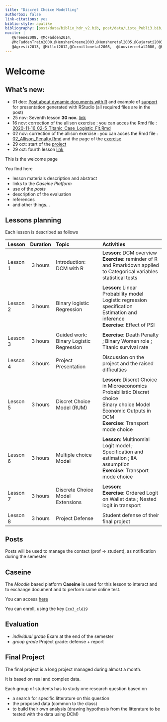```yaml
---
title: "Discret Choice Modelling"
authorbox: false
link-citations: yes
biblio-style: apalike
bibliography: [post/data/biblio_hdr_v2.bib, post/data/Liste_Publi3.bib, post/data/biblio_SABD.bib]
nocite: |
   @Greene2008, @McFadden2014,
   @McFaddenTrain2000,@HensherGreene2003,@Hensheretal2005,@Gujarati2003
   @Agresti2013, @Millot2012,@Cornillonetal2008,  @Louviereetal2000, @HessDaly2014, @xie2015, @xie2016, @McFaddenTrain2000, @Train2009 
---
```


# Welcome {.tabset}


## What's new:

- 01 dec: [Post about dynamic documents with R](../post/2020-12-01-dynamic-documents-with-rmarkdown)  and example of [support](/Data-pdf/Dynamic_Doc/Exemple_RED_RMD.pdf)  for presentation generated with RStudio (all required files are in the post)
- 25 nov: Seventh lesson **30 nov.** [link](../post/2020-11-25-seventh-lesson) 
- 16 nov: correction of the allison exercise : you can acces the Rmd file : [2020-11-16_02-5_Titanic_Case_Logistic_Fit.Rmd](/Data-pdf/2020-11-16_02-5_Titanic_Case_Logistic_Fit.Rmd)
- 02 nov: correction of the allison exercise : you can acces the Rmd file : [02_Allison_Penalty.Rmd](/Data-pdf/2020-11-02-02_Allison_Penalty.Rmd)
and the page of the [exercise](../post/2020-11-02-02_Allison_Penalty) 
- 29 oct: start of the [project](../post/2020-11-02-project-2020) 
- 29 oct: fourth lesson [link](../post/2020-11-02-fourth-lesson-november-2020) 

This is the welcome page

You find here

- lesson materials description and abstract
- links to the *Caseine Platform*
- use of the *posts*
- description of the evaluation 
- references
- and other things...

## Lessons planning

Each lesson is described as follows

| Lesson      |  Duration | Topic  |   Activities |
|:------|:------:|:--------------------|:---------------------------|
| Lesson 1  | 3 hours | Introduction: DCM with R   |   **Lesson**: DCM overview <br>  **Exercise**: reminder of R and Rmarkdown applied to Categorical variables statistical tests |
|  |  |  |  |
| Lesson 2  | 3 hours | Binary logistic Regression   |   **Lesson**: Linear Probability model <br> Logistic regression specification <br> Estimation and inference <br>   **Exercise**: Effect of PSI |
|  |  |  |  |
| Lesson 3  | 3 hours | Guided work: Binary Logistic Regression   |   **Exercise**:  Death Penalty ; Binary Women role ; Titanic survival rate |
|  |  |  |  |
| Lesson 4  | 3 hours | Project Presentation |  Discussion on the project and the raised difficulties |
|  |  |  |  |
| Lesson 5  | 3 hours | Discret Choice Model (RUM)|  **Lesson**: Discret Choice in Microeconomics <br> Probabilistic Discret choice <br>  Binary choice Model <br> Economic Outputs in DCM <br> **Exercise**: Transport mode choice |
|  |  |  |  |
| Lesson 6  | 3 hours | Multiple choice Model |  **Lesson**: Multinomial Logit model ; Specification and estimation ; IIA assumption  <br> **Exercise**: Transport mode choice |
|  |  |  |  |
| Lesson 7  | 3 hours | Discrete Choice Model Extensions |  **Lesson**: <br> **Exercise**: Ordered Logit on Wallet data ; Nested logit in transport |
|  |  |  |  |
| Lesson 8  | 3 hours | Project Defense |  Student defense of their final project |

## Posts

Posts will be used to manage the contact (prof $\rightarrow$ student), as notification during the semester

## Caseine 

The *Moodle* based platform **Caseine** is used for this lesson to interact and to exchange document and to perform some online test.

You can access [here](https://moodle.caseine.org/course/view.php?id=346)

You can enroll, using the key `Eco3_clé19`


## Evaluation

- *individual grade* Exam at the end of the semester
- *group grade* Project grade: defense + report

## Final Project

The final project is a long project managed during almost a month.

It is based on real and complex data. 

Each group of students has to study one research question based on 

- a search for specific litterature on this question
- the proposed data (common to the class)
- to build their own analysis (drawing hypothesis from the litterature to be tested with the data using DCM)




